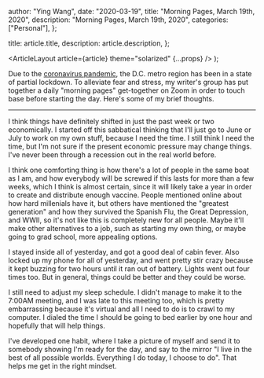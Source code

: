 
  author: "Ying Wang",
  date: "2020-03-19",
  title: "Morning Pages, March 19th, 2020",
  description: "Morning Pages, March 19th, 2020",
  categories: ["Personal"],
};

  title: article.title,
  description: article.description,
};

  <ArticleLayout article={article} theme="solarized" {...props} />
);

Due to the [coronavirus
pandemic](https://en.wikipedia.org/wiki/2019-20_coronavirus_pandemic), the D.C.
metro region has been in a state of partial lockdown. To alleviate fear and
stress, my writer's group has put together a daily "morning pages" get-together
on Zoom in order to touch base before starting the day. Here's some of my brief
thoughts.

---

I think things have definitely shifted in just the past week or two
economically. I started off this sabbatical thinking that I'll just go to June
or July to work on my own stuff, because I need the time. I still think I need
the time, but I'm not sure if the present economic pressure may change things.
I've never been through a recession out in the real world before.

I think one comforting thing is how there's a lot of people in the same boat as
I am, and how everybody will be screwed if this lasts for more than a few weeks,
which I think is almost certain, since it will likely take a year in order to
create and distribute enough vaccine. People mentioned online about how hard
millenials have it, but others have mentioned the "greatest generation" and how
they survived the Spanish Flu, the Great Depression, and WWII, so it's not like
this is completely new for all people. Maybe it'll make other alternatives to a
job, such as starting my own thing, or maybe going to grad school, more
appealing options.

I stayed inside all of yesterday, and got a good deal of cabin fever. Also
locked up my phone for all of yesterday, and went pretty stir crazy because it
kept buzzing for two hours until it ran out of battery. Lights went out four
times too. But in general, things could be better and they could be worse.

I still need to adjust my sleep schedule. I didn't manage to make it to the
7:00AM meeting, and I was late to this meeting too, which is pretty embarrassing
because it's virtual and all I need to do is to crawl to my computer. I dialed
the time I should be going to bed earlier by one hour and hopefully that will
help things.

I've developed one habit, where I take a picture of myself and send it to
somebody showing I'm ready for the day, and say to the mirror "I live in the
best of all possible worlds. Everything I do today, I choose to do". That helps
me get in the right mindset.
